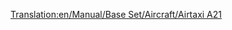 [[Translation:en/Manual/Base Set/Aircraft/Airtaxi A21]]

{{hu/Manual/Base Set/Aircraft/Repülőgépek|Name=Légitaxi A21
|Image=[[File:en/Manual/Base Set/Aircraft/AirbusA300.png|Airtaxi A21]]
|Cost=41.015 (82,030)
|Speed=947 km/h (592 MPH)
|Annual=6.609 (13,218)
|Designed=1973
|Lifespan=24
|Capacity=260 utas és 30 csomag levél
|Description=Ahhoz képest, hogy a légitaxik közt az első, egész jó.
|Real-life=[http://hu.wikipedia.org/wiki/Airbus_A300 Airbus A300]
}}